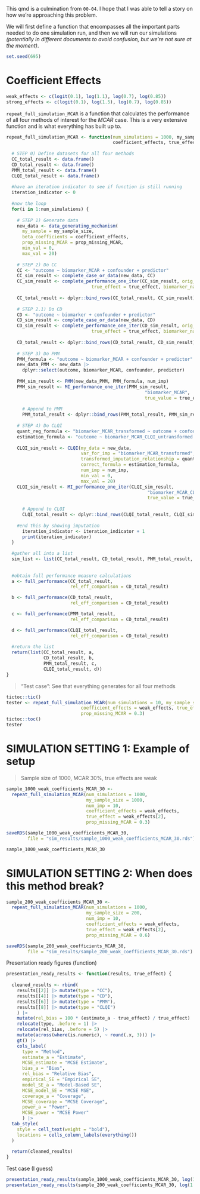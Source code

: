 
This qmd is a culmination from `00-04`. I hope that I was able to tell a story on how we're approaching this problem.

We will first define a function that encompasses all the important parts needed to do one simulation run, and then we will run our simulations *(potentially in different documents to avoid confusion, but we're not sure at the moment)*.

```r
set.seed(695)
```

# Coefficient Effects

```r
weak_effects <- c(logit(0.1), log(1.1), log(0.7), log(0.85))
strong_effects <- c(logit(0.1), log(1.5), log(0.7), log(0.85))
```

`repeat_full_simulation_MCAR` is a function that calculates the performance of all four methods of interest for the *MCAR* case. This is a very extensive function and is what everything has built up to.

```r
repeat_full_simulation_MCAR <- function(num_simulations = 1000, my_sample_size, num_imp,
                                        coefficient_effects, true_effect, prop_missing_MCAR) {
  
  # STEP 0) Define datasets for all four methods
  CC_total_result <- data.frame()
  CD_total_result <- data.frame()
  PMM_total_result <- data.frame()
  CLQI_total_result <- data.frame()
  
  #have an iteration indicator to see if function is still running
  iteration_indicator <- 0
  
  #now the loop
  for(i in 1:num_simulations) {
  
    # STEP 1) Generate data
    new_data <- data_generating_mechanism(
      my_sample = my_sample_size,
      beta_coefficients = coefficient_effects,
      prop_missing_MCAR = prop_missing_MCAR,
      min_val = 0,
      max_val = 20)
    
    # STEP 2) Do CC
    CC <- "outcome ~ biomarker_MCAR + confounder + predictor"
    CC_sim_result <- complete_case_or_data(new_data, CC)
    CC_sim_result <- complete_performance_one_iter(CC_sim_result, orig_sample_size = my_sample_size, 
                                true_effect = true_effect, biomarker_name = "biomarker_MCAR")
    
    CC_total_result <- dplyr::bind_rows(CC_total_result, CC_sim_result)
    
    # STEP 2.1) Do CD
    CD <- "outcome ~ biomarker + confounder + predictor"
    CD_sim_result <- complete_case_or_data(new_data, CD)
    CD_sim_result <- complete_performance_one_iter(CD_sim_result, orig_sample_size = my_sample_size, 
                                true_effect = true_effect, biomarker_name = "biomarker")
    
    CD_total_result <- dplyr::bind_rows(CD_total_result, CD_sim_result)
    
    # STEP 3) Do PMM
    PMM_formula <- "outcome ~ biomarker_MCAR + confounder + predictor"
    new_data_PMM <- new_data |>
      dplyr::select(outcome, biomarker_MCAR, confounder, predictor)
    
    PMM_sim_result <- PMM(new_data_PMM, PMM_formula, num_imp)
    PMM_sim_result <- MI_performance_one_iter(PMM_sim_result,
                                                    "biomarker_MCAR",
                                                    true_value = true_effect)
    
      # Append to PMM
      PMM_total_result <- dplyr::bind_rows(PMM_total_result, PMM_sim_result)
    
    # STEP 4) Do CLQI
    quant_reg_formula <- "biomarker_MCAR_transformed ~ outcome + confounder + predictor"
    estimation_formula <- "outcome ~ biomarker_MCAR_CLQI_untransformed + confounder + predictor"
    
    CLQI_sim_result <- CLQI(my_data = new_data, 
                            var_for_imp = "biomarker_MCAR_transformed",
                            transformed_imputation_relationship = quant_reg_formula, 
                            correct_formula = estimation_formula, 
                            num_imp = num_imp,
                            min_val = 0,
                            max_val = 20)
    CLQI_sim_result <- MI_performance_one_iter(CLQI_sim_result,
                                                     "biomarker_MCAR_CLQI_untransformed",
                                                     true_value = true_effect)
    
      # Append to CLQI
      CLQI_total_result <- dplyr::bind_rows(CLQI_total_result, CLQI_sim_result)
      
    #end this by showing imputation
      iteration_indicator <- iteration_indicator + 1
      print(iteration_indicator)
  }
  
  #gather all into a list
  sim_list <- list(CC_total_result, CD_total_result, PMM_total_result, CLQI_total_result)
  
  
  #obtain full performance measure calculations
  a <- full_performance(CC_total_result, 
                        rel_eff_comparison = CD_total_result)

  b <- full_performance(CD_total_result, 
                        rel_eff_comparison = CD_total_result)

  c <- full_performance(PMM_total_result, 
                        rel_eff_comparison = CD_total_result)

  d <- full_performance(CLQI_total_result, 
                        rel_eff_comparison = CD_total_result)
  
  #return the list
  return(list(CC_total_result, a, 
              CD_total_result, b,
              PMM_total_result, c,
              CLQI_total_result, d))
}
```

> "Test case": See that everything generates for all four methods

```r
tictoc::tic()
tester <- repeat_full_simulation_MCAR(num_simulations = 10, my_sample_size = 1000, num_imp = 30,
                            coefficient_effects = weak_effects, true_effect = weak_effects[2],
                            prop_missing_MCAR = 0.3)
tictoc::toc()
tester
```

# SIMULATION SETTING 1: Example of setup
> Sample size of 1000, MCAR 30%, true effects are weak

```r
sample_1000_weak_coefficients_MCAR_30 <-
  repeat_full_simulation_MCAR(num_simulations = 1000, 
                              my_sample_size = 1000,
                              num_imp = 10,
                              coefficient_effects = weak_effects, 
                              true_effect = weak_effects[2],
                              prop_missing_MCAR = 0.3)

saveRDS(sample_1000_weak_coefficients_MCAR_30, 
        file = "sim_results/sample_1000_weak_coefficients_MCAR_30.rds")
```

```r
sample_1000_weak_coefficients_MCAR_30
```

# SIMULATION SETTING 2: When does this method break?

```r
sample_200_weak_coefficients_MCAR_30 <- 
  repeat_full_simulation_MCAR(num_simulations = 1000, 
                              my_sample_size = 200,
                              num_imp = 10,
                              coefficient_effects = weak_effects, 
                              true_effect = weak_effects[2],
                              prop_missing_MCAR = 0.6)

saveRDS(sample_200_weak_coefficients_MCAR_30, 
        file = "sim_results/sample_200_weak_coefficients_MCAR_30.rds")
```

Presentation ready figures (function)

```r
presentation_ready_results <- function(results, true_effect) {
  
  cleaned_results <- rbind(
    results[[2]] |> mutate(type = "CC"),
    results[[4]] |> mutate(type = "CD"),
    results[[6]] |> mutate(type = "PMM"),
    results[[8]] |> mutate(type = "CLQI")
    ) |>
    mutate(rel_bias = 100 * (estimate_a - true_effect) / true_effect) |>
    relocate(type, .before = 1) |>
    relocate(rel_bias, .before = 5) |>
    mutate(across(where(is.numeric), ~ round(.x, 3))) |>
    gt() |>
    cols_label(
      type = "Method",
      estimate_a = "Estimate",
      MCSE_estimate = "MCSE Estimate",
      bias_a = "Bias",
      rel_bias = "Relative Bias",
      empirical_SE = "Empirical SE",
      model_SE_a = "Model-Based SE",
      MCSE_model_SE = "MCSE MSE",
      coverage_a = "Coverage",
      MCSE_coverage = "MCSE Coverage",
      power_a = "Power",
      MCSE_power = "MCSE Power"
      ) |>
  tab_style(
    style = cell_text(weight = "bold"),
    locations = cells_column_labels(everything())
  )
  
  return(cleaned_results)
}
```

Test case (I guess)

```r
presentation_ready_results(sample_1000_weak_coefficients_MCAR_30, log(1.1))
presentation_ready_results(sample_200_weak_coefficients_MCAR_30, log(1.1))
```

